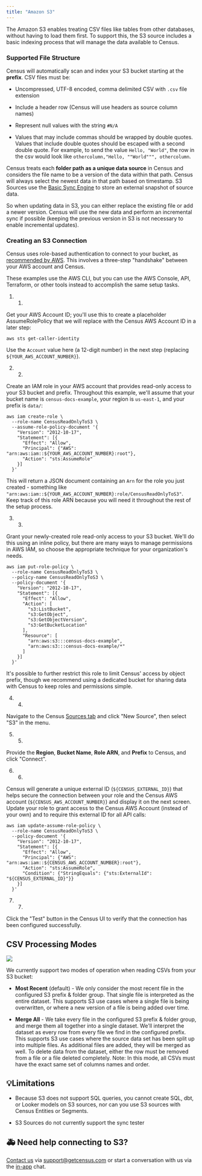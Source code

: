 ```yaml
---
title: "Amazon S3"
---
```


The Amazon S3 enables treating CSV files like tables from other databases, without having to load them first. To support this, the S3 source includes a basic indexing process that will manage the data available to Census.

### Supported File Structure

Census will automatically scan and index your S3 bucket starting at the **prefix**. CSV files must be:

* Uncompressed, UTF-8 encoded, comma delimited CSV with `.csv` file extension

* Include a header row (Census will use headers as source column names)

* Represent null values with the string `#N/A`

* Values that may include commas should be wrapped by double quotes. Values that include double quotes should be escaped with a second double quote. For example, to send the value `Hello, "World"`, the row in the csv would look like `othercolumn,"Hello, ""World""", othercolumn`.

Census treats each **folder path as a unique data source** in Census and considers the file name to be a version of the data within that path. Census will always select the newest data in that path based on timestamp. S3 Sources use the [Basic Sync Engine](https://docs.getcensus.com/sources/overview#sync-engines) to store an external snapshot of source data.

So when updating data in S3, you can either replace the existing file or add a newer version. Census will use the new data and perform an incremental sync if possible (keeping the previous version in S3 is not necessary to enable incremental updates).

### Creating an S3 Connection

Census uses role-based authentication to connect to your bucket, as [recommended by AWS](https://docs.aws.amazon.com/IAM/latest/UserGuide/id%5Froles%5Fcommon-scenarios%5Fthird-party.html). This involves a three-step "handshake" between your AWS account and Census.

These examples use the AWS CLI, but you can use the AWS Console, API, Terraform, or other tools instead to accomplish the same setup tasks.

1. 1.  
Get your AWS Account ID; you'll use this to create a placeholder AssumeRolePolicy that we will replace with the Census AWS Account ID in a later step:  
```  
aws sts get-caller-identity  
```  
Use the `Account` value here (a 12-digit number) in the next step (replacing `${YOUR_AWS_ACCOUNT_NUMBER}`).

2. 2.  
Create an IAM role in your AWS account that provides read-only access to your S3 bucket and prefix. Throughout this example, we'll assume that your bucket name is `census-docs-example`, your region is `us-east-1`, and your prefix is `data/`:  
```  
aws iam create-role \  
  --role-name CensusReadOnlyToS3 \  
  --assume-role-policy-document '{  
    "Version": "2012-10-17",  
    "Statement": [{  
      "Effect": "Allow",  
      "Principal": {"AWS": "arn:aws:iam::${YOUR_AWS_ACCOUNT_NUMBER}:root"},  
      "Action": "sts:AssumeRole"  
    }]  
  }'  
```  
This will return a JSON document containing an `Arn` for the role you just created - something like `"arn:aws:iam::${YOUR_AWS_ACCOUNT_NUMBER}:role/CensusReadOnlyToS3"`. Keep track of this role ARN because you will need it throughout the rest of the setup process.

3. 3.  
Grant your newly-created role read-only access to your S3 bucket. We'll do this using an inline policy, but there are many ways to manage permissions in AWS IAM, so choose the appropriate technique for your organization's needs.  
```  
aws iam put-role-policy \  
  --role-name CensusReadOnlyToS3 \  
  --policy-name CensusReadOnlyToS3 \  
  --policy-document '{  
    "Version": "2012-10-17",  
    "Statement": [{  
      "Effect": "Allow",  
      "Action": [  
        "s3:ListBucket",  
        "s3:GetObject",  
        "s3:GetObjectVersion",  
        "s3:GetBucketLocation"  
      ],  
      "Resource": [  
        "arn:aws:s3:::census-docs-example",  
        "arn:aws:s3:::census-docs-example/*"  
      ]  
    }]  
  }'  
```  
It's possible to further restrict this role to limit Census' access by object prefix, though we recommend using a dedicated bucket for sharing data with Census to keep roles and permissions simple.

4. 4.  
Navigate to the Census [Sources tab](https://app.getcensus.com/sources) and click "New Source", then select "S3" in the menu.

5. 5.  
Provide the **Region**, **Bucket Name**, **Role ARN**, and **Prefix** to Census, and click "Connect".

6. 6.  
Census will generate a unique external ID (`${CENSUS_EXTERNAL_ID}`) that helps secure the connection between your role and the Census AWS account (`${CENSUS_AWS_ACCOUNT_NUMBER}`) and display it on the next screen. Update your role to grant access to the Census AWS Account (instead of your own) and to require this external ID for all API calls:  
```  
aws iam update-assume-role-policy \  
  --role-name CensusReadOnlyToS3 \  
  --policy-document '{  
    "Version": "2012-10-17",  
    "Statement": [{  
      "Effect": "Allow",  
      "Principal": {"AWS": "arn:aws:iam::${CENSUS_AWS_ACCOUNT_NUMBER}:root"},  
      "Action": "sts:AssumeRole",  
      "Condition": {"StringEquals": {"sts:ExternalId": "${CENSUS_EXTERNAL_ID}"}}  
    }]  
  }'  
```

7. 7.  
Click the "Test" button in the Census UI to verify that the connection has been configured successfully.

## CSV Processing Modes

![](/images/sources/CSV%20Processing%20Mode.png)

We currently support two modes of operation when reading CSVs from your S3 bucket:

* **Most Recent** (default) - We only consider the most recent file in the configured S3 prefix & folder group. That single file is interpreted as the entire dataset. This supports S3 use cases where a single file is being overwritten, or where a new version of a file is being added over time.

* **Merge All** \- We take every file in the configured S3 prefix & folder group, and merge them all together into a single dataset. We'll interpret the dataset as every row from every file we find in the configured prefix. This supports S3 use cases where the source data set has been split up into multiple files. As additional files are added, they will be merged as well. To delete data from the dataset, either the row must be removed from a file or a file deleted completely. Note: In this mode, all CSVs must have the exact same set of columns names and order.

## 💡Limitations

* Because S3 does not support SQL queries, you cannot create SQL, dbt, or Looker models on S3 sources, nor can you use S3 sources with Census Entities or Segments.

* S3 Sources do not currently support the sync tester

## 🚑 Need help connecting to S3?

[Contact us](mailto:support@getcensus.com) via support@getcensus.com or start a conversation with us via the [in-app](https://app.getcensus.com) chat.
